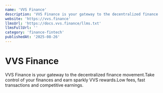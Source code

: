 ```yaml
---
name: 'VVS Finance'
description: 'VVS Finance is your gateway to the decentralized finance movement.Take control of your finances and earn sparkly VVS rewards.Low fees, fast transactions and competitive earnings.'
website: 'https://vvs.finance'
llmsUrl: 'https://docs.vvs.finance/llms.txt'
llmsFullUrl: ''
category: 'finance-fintech'
publishedAt: '2025-08-26'
---
```


# VVS Finance

VVS Finance is your gateway to the decentralized finance movement.Take control of your finances and earn sparkly VVS rewards.Low fees, fast transactions and competitive earnings.
